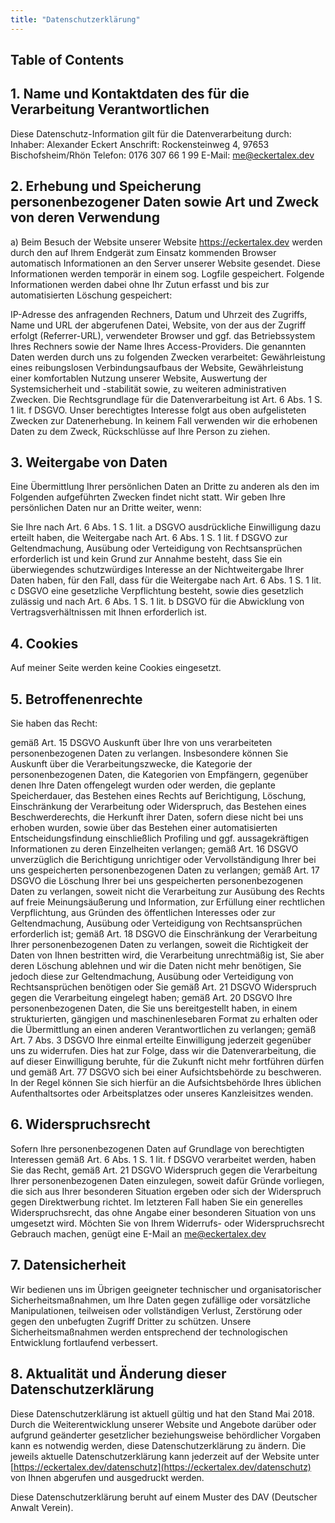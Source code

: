 ```yaml
---
title: "Datenschutzerklärung"
---
```


## Table of Contents

## 1. Name und Kontaktdaten des für die Verarbeitung Verantwortlichen

Diese Datenschutz-Information gilt für die Datenverarbeitung durch: Inhaber: Alexander Eckert Anschrift: Rockensteinweg 4, 97653 Bischofsheim/Rhön Telefon: 0176 307 66 1 99 E-Mail: me@eckertalex.dev

## 2. Erhebung und Speicherung personenbezogener Daten sowie Art und Zweck von deren Verwendung

a) Beim Besuch der Website unserer Website https://eckertalex.dev werden durch den auf Ihrem Endgerät zum Einsatz kommenden Browser automatisch Informationen an den Server unserer Website gesendet. Diese Informationen werden temporär in einem sog. Logfile gespeichert. Folgende Informationen werden dabei ohne Ihr Zutun erfasst und bis zur automatisierten Löschung gespeichert:

IP-Adresse des anfragenden Rechners, Datum und Uhrzeit des Zugriffs, Name und URL der abgerufenen Datei, Website, von der aus der Zugriff erfolgt (Referrer-URL), verwendeter Browser und ggf. das Betriebssystem Ihres Rechners sowie der Name Ihres Access-Providers. Die genannten Daten werden durch uns zu folgenden Zwecken verarbeitet: Gewährleistung eines reibungslosen Verbindungsaufbaus der Website, Gewährleistung einer komfortablen Nutzung unserer Website, Auswertung der Systemsicherheit und -stabilität sowie, zu weiteren administrativen Zwecken. Die Rechtsgrundlage für die Datenverarbeitung ist Art. 6 Abs. 1 S. 1 lit. f DSGVO. Unser berechtigtes Interesse folgt aus oben aufgelisteten Zwecken zur Datenerhebung. In keinem Fall verwenden wir die erhobenen Daten zu dem Zweck, Rückschlüsse auf Ihre Person zu ziehen.

## 3. Weitergabe von Daten

Eine Übermittlung Ihrer persönlichen Daten an Dritte zu anderen als den im Folgenden aufgeführten Zwecken findet nicht statt. Wir geben Ihre persönlichen Daten nur an Dritte weiter, wenn:

Sie Ihre nach Art. 6 Abs. 1 S. 1 lit. a DSGVO ausdrückliche Einwilligung dazu erteilt haben, die Weitergabe nach Art. 6 Abs. 1 S. 1 lit. f DSGVO zur Geltendmachung, Ausübung oder Verteidigung von Rechtsansprüchen erforderlich ist und kein Grund zur Annahme besteht, dass Sie ein überwiegendes schutzwürdiges Interesse an der Nichtweitergabe Ihrer Daten haben, für den Fall, dass für die Weitergabe nach Art. 6 Abs. 1 S. 1 lit. c DSGVO eine gesetzliche Verpflichtung besteht, sowie dies gesetzlich zulässig und nach Art. 6 Abs. 1 S. 1 lit. b DSGVO für die Abwicklung von Vertragsverhältnissen mit Ihnen erforderlich ist.

## 4. Cookies

Auf meiner Seite werden keine Cookies eingesetzt.

## 5. Betroffenenrechte

Sie haben das Recht:

gemäß Art. 15 DSGVO Auskunft über Ihre von uns verarbeiteten personenbezogenen Daten zu verlangen. Insbesondere können Sie Auskunft über die Verarbeitungszwecke, die Kategorie der personenbezogenen Daten, die Kategorien von Empfängern, gegenüber denen Ihre Daten offengelegt wurden oder werden, die geplante Speicherdauer, das Bestehen eines Rechts auf Berichtigung, Löschung, Einschränkung der Verarbeitung oder Widerspruch, das Bestehen eines Beschwerderechts, die Herkunft ihrer Daten, sofern diese nicht bei uns erhoben wurden, sowie über das Bestehen einer automatisierten Entscheidungsfindung einschließlich Profiling und ggf. aussagekräftigen Informationen zu deren Einzelheiten verlangen; gemäß Art. 16 DSGVO unverzüglich die Berichtigung unrichtiger oder Vervollständigung Ihrer bei uns gespeicherten personenbezogenen Daten zu verlangen; gemäß Art. 17 DSGVO die Löschung Ihrer bei uns gespeicherten personenbezogenen Daten zu verlangen, soweit nicht die Verarbeitung zur Ausübung des Rechts auf freie Meinungsäußerung und Information, zur Erfüllung einer rechtlichen Verpflichtung, aus Gründen des öffentlichen Interesses oder zur Geltendmachung, Ausübung oder Verteidigung von Rechtsansprüchen erforderlich ist; gemäß Art. 18 DSGVO die Einschränkung der Verarbeitung Ihrer personenbezogenen Daten zu verlangen, soweit die Richtigkeit der Daten von Ihnen bestritten wird, die Verarbeitung unrechtmäßig ist, Sie aber deren Löschung ablehnen und wir die Daten nicht mehr benötigen, Sie jedoch diese zur Geltendmachung, Ausübung oder Verteidigung von Rechtsansprüchen benötigen oder Sie gemäß Art. 21 DSGVO Widerspruch gegen die Verarbeitung eingelegt haben; gemäß Art. 20 DSGVO Ihre personenbezogenen Daten, die Sie uns bereitgestellt haben, in einem strukturierten, gängigen und maschinenlesebaren Format zu erhalten oder die Übermittlung an einen anderen Verantwortlichen zu verlangen; gemäß Art. 7 Abs. 3 DSGVO Ihre einmal erteilte Einwilligung jederzeit gegenüber uns zu widerrufen. Dies hat zur Folge, dass wir die Datenverarbeitung, die auf dieser Einwilligung beruhte, für die Zukunft nicht mehr fortführen dürfen und gemäß Art. 77 DSGVO sich bei einer Aufsichtsbehörde zu beschweren. In der Regel können Sie sich hierfür an die Aufsichtsbehörde Ihres üblichen Aufenthaltsortes oder Arbeitsplatzes oder unseres Kanzleisitzes wenden.

## 6. Widerspruchsrecht

Sofern Ihre personenbezogenen Daten auf Grundlage von berechtigten Interessen gemäß Art. 6 Abs. 1 S. 1 lit. f DSGVO verarbeitet werden, haben Sie das Recht, gemäß Art. 21 DSGVO Widerspruch gegen die Verarbeitung Ihrer personenbezogenen Daten einzulegen, soweit dafür Gründe vorliegen, die sich aus Ihrer besonderen Situation ergeben oder sich der Widerspruch gegen Direktwerbung richtet. Im letzteren Fall haben Sie ein generelles Widerspruchsrecht, das ohne Angabe einer besonderen Situation von uns umgesetzt wird. Möchten Sie von Ihrem Widerrufs- oder Widerspruchsrecht Gebrauch machen, genügt eine E-Mail an me@eckertalex.dev

## 7. Datensicherheit

Wir bedienen uns im Übrigen geeigneter technischer und organisatorischer Sicherheitsmaßnahmen, um Ihre Daten gegen zufällige oder vorsätzliche Manipulationen, teilweisen oder vollständigen Verlust, Zerstörung oder gegen den unbefugten Zugriff Dritter zu schützen. Unsere Sicherheitsmaßnahmen werden entsprechend der technologischen Entwicklung fortlaufend verbessert.

## 8. Aktualität und Änderung dieser Datenschutzerklärung

Diese Datenschutzerklärung ist aktuell gültig und hat den Stand Mai 2018. Durch die Weiterentwicklung unserer Website und Angebote darüber oder aufgrund geänderter gesetzlicher beziehungsweise behördlicher Vorgaben kann es notwendig werden, diese Datenschutzerklärung zu ändern. Die jeweils aktuelle Datenschutzerklärung kann jederzeit auf der Website unter [https://eckertalex.dev/datenschutz](https://eckertalex.dev/datenschutz) von Ihnen abgerufen und ausgedruckt werden.

Diese Datenschutzerklärung beruht auf einem Muster des DAV (Deutscher Anwalt Verein).
